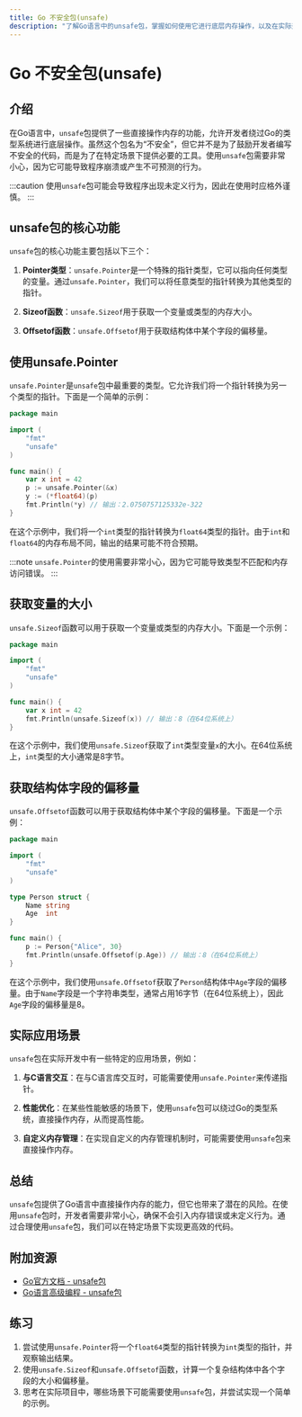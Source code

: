 ```yaml
---
title: Go 不安全包(unsafe)
description: "了解Go语言中的unsafe包，掌握如何使用它进行底层内存操作，以及在实际开发中的应用场景。"
---
```


# Go 不安全包(unsafe)

## 介绍

在Go语言中，`unsafe`包提供了一些直接操作内存的功能，允许开发者绕过Go的类型系统进行底层操作。虽然这个包名为“不安全”，但它并不是为了鼓励开发者编写不安全的代码，而是为了在特定场景下提供必要的工具。使用`unsafe`包需要非常小心，因为它可能导致程序崩溃或产生不可预测的行为。

:::caution
使用`unsafe`包可能会导致程序出现未定义行为，因此在使用时应格外谨慎。
:::

## unsafe包的核心功能

`unsafe`包的核心功能主要包括以下三个：

1. **Pointer类型**：`unsafe.Pointer`是一个特殊的指针类型，它可以指向任何类型的变量。通过`unsafe.Pointer`，我们可以将任意类型的指针转换为其他类型的指针。

2. **Sizeof函数**：`unsafe.Sizeof`用于获取一个变量或类型的内存大小。

3. **Offsetof函数**：`unsafe.Offsetof`用于获取结构体中某个字段的偏移量。

## 使用unsafe.Pointer

`unsafe.Pointer`是`unsafe`包中最重要的类型。它允许我们将一个指针转换为另一个类型的指针。下面是一个简单的示例：

```go
package main

import (
    "fmt"
    "unsafe"
)

func main() {
    var x int = 42
    p := unsafe.Pointer(&x)
    y := (*float64)(p)
    fmt.Println(*y) // 输出：2.0750757125332e-322
}
```

在这个示例中，我们将一个`int`类型的指针转换为`float64`类型的指针。由于`int`和`float64`的内存布局不同，输出的结果可能不符合预期。

:::note
`unsafe.Pointer`的使用需要非常小心，因为它可能导致类型不匹配和内存访问错误。
:::

## 获取变量的大小

`unsafe.Sizeof`函数可以用于获取一个变量或类型的内存大小。下面是一个示例：

```go
package main

import (
    "fmt"
    "unsafe"
)

func main() {
    var x int = 42
    fmt.Println(unsafe.Sizeof(x)) // 输出：8（在64位系统上）
}
```

在这个示例中，我们使用`unsafe.Sizeof`获取了`int`类型变量`x`的大小。在64位系统上，`int`类型的大小通常是8字节。

## 获取结构体字段的偏移量

`unsafe.Offsetof`函数可以用于获取结构体中某个字段的偏移量。下面是一个示例：

```go
package main

import (
    "fmt"
    "unsafe"
)

type Person struct {
    Name string
    Age  int
}

func main() {
    p := Person{"Alice", 30}
    fmt.Println(unsafe.Offsetof(p.Age)) // 输出：8（在64位系统上）
}
```

在这个示例中，我们使用`unsafe.Offsetof`获取了`Person`结构体中`Age`字段的偏移量。由于`Name`字段是一个字符串类型，通常占用16字节（在64位系统上），因此`Age`字段的偏移量是8。

## 实际应用场景

`unsafe`包在实际开发中有一些特定的应用场景，例如：

1. **与C语言交互**：在与C语言库交互时，可能需要使用`unsafe.Pointer`来传递指针。

2. **性能优化**：在某些性能敏感的场景下，使用`unsafe`包可以绕过Go的类型系统，直接操作内存，从而提高性能。

3. **自定义内存管理**：在实现自定义的内存管理机制时，可能需要使用`unsafe`包来直接操作内存。

## 总结

`unsafe`包提供了Go语言中直接操作内存的能力，但它也带来了潜在的风险。在使用`unsafe`包时，开发者需要非常小心，确保不会引入内存错误或未定义行为。通过合理使用`unsafe`包，我们可以在特定场景下实现更高效的代码。

## 附加资源

- [Go官方文档 - unsafe包](https://golang.org/pkg/unsafe/)
- [Go语言高级编程 - unsafe包](https://chai2010.cn/advanced-go-programming-book/ch2-cgo/ch2-07-unsafe.html)

## 练习

1. 尝试使用`unsafe.Pointer`将一个`float64`类型的指针转换为`int`类型的指针，并观察输出结果。
2. 使用`unsafe.Sizeof`和`unsafe.Offsetof`函数，计算一个复杂结构体中各个字段的大小和偏移量。
3. 思考在实际项目中，哪些场景下可能需要使用`unsafe`包，并尝试实现一个简单的示例。